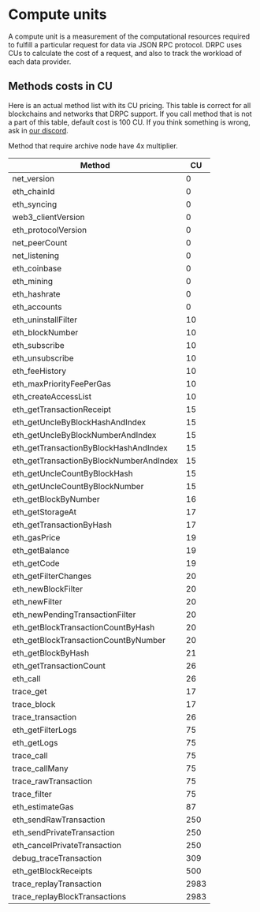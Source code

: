# Compute units

A compute unit is a measurement of the computational resources required to fulfill a particular request for data via JSON RPC protocol. DRPC uses CUs to calculate the cost of a request, and also to track the workload of each data provider.

## Methods costs in CU

Here is an actual method list with its CU pricing. This table is correct for all blockchains and networks that DRPC support.
If you call method that is not a part of this table, default cost is 100 CU. If you think something is wrong, ask in [our discord](https://discord.gg/drpc).

Method that require archive node have 4x multiplier.

| Method                                  | CU   |
| --------------------------------------- | ---- |
| net_version                             | 0    |
| eth_chainId                             | 0    |
| eth_syncing                             | 0    |
| web3_clientVersion                      | 0    |
| eth_protocolVersion                     | 0    |
| net_peerCount                           | 0    |
| net_listening                           | 0    |
| eth_coinbase                            | 0    |
| eth_mining                              | 0    |
| eth_hashrate                            | 0    |
| eth_accounts                            | 0    |
| eth_uninstallFilter                     | 10   |
| eth_blockNumber                         | 10   |
| eth_subscribe                           | 10   |
| eth_unsubscribe                         | 10   |
| eth_feeHistory                          | 10   |
| eth_maxPriorityFeePerGas                | 10   |
| eth_createAccessList                    | 10   |
| eth_getTransactionReceipt               | 15   |
| eth_getUncleByBlockHashAndIndex         | 15   |
| eth_getUncleByBlockNumberAndIndex       | 15   |
| eth_getTransactionByBlockHashAndIndex   | 15   |
| eth_getTransactionByBlockNumberAndIndex | 15   |
| eth_getUncleCountByBlockHash            | 15   |
| eth_getUncleCountByBlockNumber          | 15   |
| eth_getBlockByNumber                    | 16   |
| eth_getStorageAt                        | 17   |
| eth_getTransactionByHash                | 17   |
| eth_gasPrice                            | 19   |
| eth_getBalance                          | 19   |
| eth_getCode                             | 19   |
| eth_getFilterChanges                    | 20   |
| eth_newBlockFilter                      | 20   |
| eth_newFilter                           | 20   |
| eth_newPendingTransactionFilter         | 20   |
| eth_getBlockTransactionCountByHash      | 20   |
| eth_getBlockTransactionCountByNumber    | 20   |
| eth_getBlockByHash                      | 21   |
| eth_getTransactionCount                 | 26   |
| eth_call                                | 26   |
| trace_get                               | 17   |
| trace_block                             | 17   |
| trace_transaction                       | 26   |
| eth_getFilterLogs                       | 75   |
| eth_getLogs                             | 75   |
| trace_call                              | 75   |
| trace_callMany                          | 75   |
| trace_rawTransaction                    | 75   |
| trace_filter                            | 75   |
| eth_estimateGas                         | 87   |
| eth_sendRawTransaction                  | 250  |
| eth_sendPrivateTransaction              | 250  |
| eth_cancelPrivateTransaction            | 250  |
| debug_traceTransaction                  | 309  |
| eth_getBlockReceipts                    | 500  |
| trace_replayTransaction                 | 2983 |
| trace_replayBlockTransactions           | 2983 |
